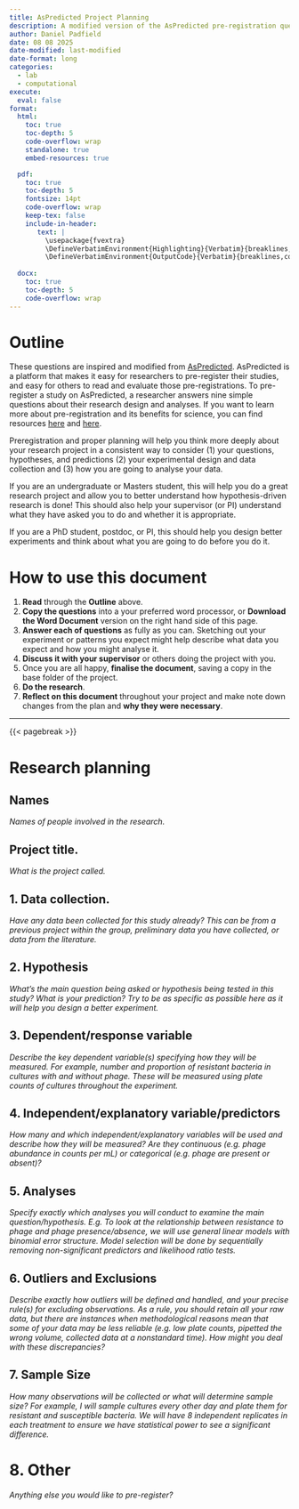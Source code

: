 ```yaml
---
title: AsPredicted Project Planning
description: A modified version of the AsPredicted pre-registration questions to help plan a research project.
author: Daniel Padfield
date: 08 08 2025
date-modified: last-modified
date-format: long
categories: 
  - lab
  - computational
execute: 
  eval: false
format:
  html:
    toc: true
    toc-depth: 5
    code-overflow: wrap
    standalone: true
    embed-resources: true

  pdf:
    toc: true
    toc-depth: 5
    fontsize: 14pt
    code-overflow: wrap
    keep-tex: false
    include-in-header: 
       text: |
         \usepackage{fvextra}
         \DefineVerbatimEnvironment{Highlighting}{Verbatim}{breaklines,commandchars=\\\{\}}
         \DefineVerbatimEnvironment{OutputCode}{Verbatim}{breaklines,commandchars=\\\{\}}
  
  docx:
    toc: true
    toc-depth: 5
    code-overflow: wrap
---
```


# Outline

These questions are inspired and modified from [AsPredicted](https://aspredicted.org/). AsPredicted is a platform that makes it easy for researchers to pre-register their studies, and easy for others to read and evaluate those pre-registrations. To pre-register a study on AsPredicted, a researcher answers nine simple questions about their research design and analyses. If you want to learn more about pre-registration and its benefits for science, you can find resources [here](https://help.osf.io/article/145-preregistration) and [here](https://datacolada.org/64).

Preregistration and proper planning will help you think more deeply about your research project in a consistent way to consider (1) your questions, hypotheses, and predictions (2) your experimental design and data collection and (3) how you are going to analyse your data. 

If you are an undergraduate or Masters student, this will help you do a great research project and allow you to better understand how hypothesis-driven research is done! This should also help your supervisor (or PI) understand what they have asked you to do and whether it is appropriate.

If you are a PhD student, postdoc, or PI, this should help you design better experiments and think about what you are going to do before you do it.

# How to use this document

1. **Read** through the **Outline** above.
1. **Copy the questions** into a your preferred word processor, or **Download the Word Document** version on the right hand side of this page.
1. **Answer each of questions** as fully as you can. Sketching out your experiment or patterns you expect might help describe what data you expect and how you might analyse it. 
1. **Discuss it with your supervisor** or others doing the project with you. 
1. Once you are all happy, **finalise the document**, saving a copy in the base folder of the project.
1. **Do the research**.
1. **Reflect on this document** throughout your project and make note down changes from the plan and **why they were necessary**.

---

{{< pagebreak >}}

# Research planning

## Names

*Names of people involved in the research.*

## Project title.

*What is the project called.*

## 1. Data collection.

*Have any data been collected for this study already?* *This can be from a previous project within the group, preliminary data you have collected, or data from the literature.*

## 2. Hypothesis

*What's the main question being asked or hypothesis being tested in this study? What is your prediction? Try to be as specific as possible here as it will help you design a better experiment.*

## 3. Dependent/response variable

*Describe the key dependent variable(s) specifying how they will be measured.* *For example, number and proportion of resistant bacteria in cultures with and without phage. These will be measured using plate counts of cultures throughout the experiment.*

## 4. Independent/explanatory variable/predictors

*How many and which independent/explanatory variables will be used and describe how they will be measured? Are they continuous (e.g. phage abundance in counts per mL) or categorical (e.g. phage are present or absent)?*

## 5. Analyses

*Specify exactly which analyses you will conduct to examine the main question/hypothesis.* *E.g. To look at the relationship between resistance to phage and phage presence/absence, we will use general linear models with binomial error structure. Model selection will be done by sequentially removing non-significant predictors and likelihood ratio tests.*

## 6. Outliers and Exclusions

*Describe exactly how outliers will be defined and handled, and your precise rule(s) for excluding observations.* *As a rule, you should retain all your raw data, but there are instances when methodological reasons mean that some of your data may be less reliable (e.g. low plate counts, pipetted the wrong volume, collected data at a nonstandard time). How might you deal with these discrepancies?*

## 7. Sample Size

*How many observations will be collected or what will determine sample size?* *For example, I will sample cultures every other day and plate them for resistant and susceptible bacteria. We will have 8 independent replicates in each treatment to ensure we have statistical power to see a significant difference.*

# 8. Other

*Anything else you would like to pre-register?*